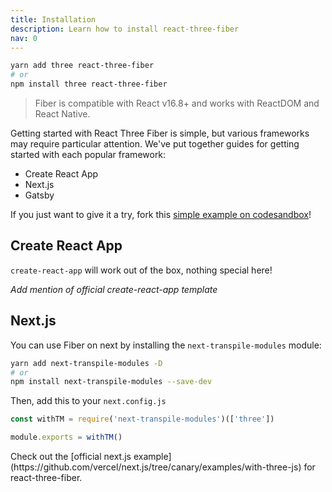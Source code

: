 ```yaml
---
title: Installation
description: Learn how to install react-three-fiber
nav: 0
---
```


```bash
yarn add three react-three-fiber
# or
npm install three react-three-fiber
```

> Fiber is compatible with React v16.8+ and works with ReactDOM and React Native.

Getting started with React Three Fiber is simple, but various frameworks may require particular attention.
We've put together guides for getting started with each popular framework:

- Create React App
- Next.js
- Gatsby

<Callout>If you just want to give it a try, fork this [simple example on codesandbox]()!</Callout>

## Create React App

`create-react-app` will work out of the box, nothing special here!

_Add mention of official create-react-app template_

## Next.js

You can use Fiber on next by installing the `next-transpile-modules` module:

```bash
yarn add next-transpile-modules -D
# or
npm install next-transpile-modules --save-dev
```

Then, add this to your `next.config.js`

```js
const withTM = require('next-transpile-modules')(['three'])

module.exports = withTM()
```

<Callout>
  Check out the [official next.js
  example](https://github.com/vercel/next.js/tree/canary/examples/with-three-js) for
  react-three-fiber.
</Callout>
